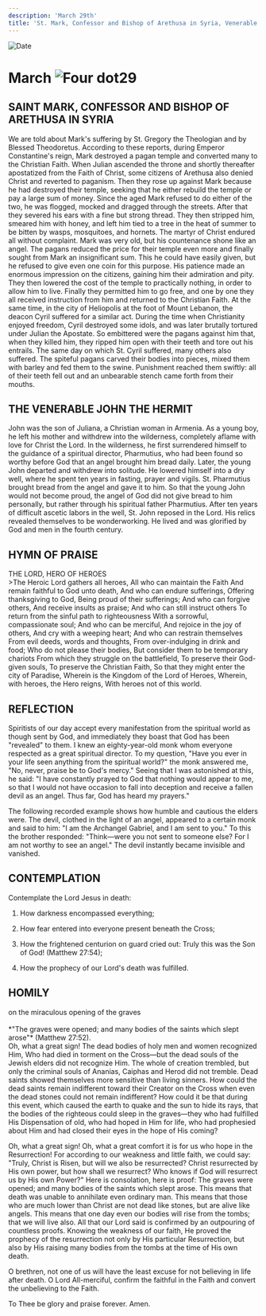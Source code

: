 ```yaml
---
description: 'March 29th'
title: 'St. Mark, Confessor and Bishop of Arethusa in Syria, Venerable John the Hermit'
---
```


<CustomPaginator />
<RunningHead />

<Image src="/title-imprint.png" height={68} width={50} alt="Date" className="title-imprint"/>

# <div id="date">March <Image className="four-dot" src="/four-dot.png" height={15} width={15} alt="Four dot" />29</div>

## SAINT MARK, CONFESSOR AND BISHOP OF ARETHUSA IN SYRIA

We are told about Mark's suffering by St. Gregory the Theologian and by Blessed Theodoretus. According to these reports, during Emperor Constantine's reign, Mark destroyed a pagan temple and converted many to the Christian Faith. When Julian ascended the throne and shortly thereafter apostatized from the Faith of Christ, some citizens of Arethusa also denied Christ and reverted to paganism. Then they rose up against Mark because he had destroyed their temple, seeking that he either rebuild the temple or pay a large sum of money. Since the aged Mark refused to do either of the two, he was flogged, mocked and dragged through the streets. After that they severed his ears with a fine but strong thread. They then stripped him, smeared him with honey, and left him tied to a tree in the heat of summer to be bitten by wasps, mosquitoes, and hornets. The martyr of Christ endured all without complaint. Mark was very old, but his countenance shone like an angel. The pagans reduced the price for their temple even more and finally sought from Mark an insignificant sum. This he could have easily given, but he refused to give even one coin for this purpose. His patience made an enormous impression on the citizens, gaining him their admiration and pity. They then lowered the cost of the temple to practically nothing, in order to allow him to live. Finally they permitted him to go free, and one by one they all received instruction from him and returned to the Christian Faith. At the same time, in the city of Heliopolis at the foot of Mount Lebanon, the deacon Cyril suffered for a similar act. During the time when Christianity enjoyed freedom, Cyril destroyed some idols, and was later brutally tortured under Julian the Apostate. So embittered were the pagans against him that, when they killed him, they ripped him open with their teeth and tore out his entrails. The same day on which St. Cyril suffered, many others also suffered. The spiteful pagans carved their bodies into pieces, mixed them with barley and fed them to the swine. Punishment reached them swiftly: all of their teeth fell out and an unbearable stench came forth from their mouths.

## THE VENERABLE JOHN THE HERMIT

John was the son of Juliana, a Christian woman in Armenia. As a young boy, he left his mother and withdrew into the wilderness, completely aflame with love for Christ the Lord. In the wilderness, he first surrendered himself to the guidance of a spiritual director, Pharmutius, who had been found so worthy before God that an angel brought him bread daily. Later, the young John departed and withdrew into solitude. He lowered himself into a dry well, where he spent ten years in fasting, prayer and vigils. St. Pharmutius brought bread from the angel and gave it to him. So that the young John would not become proud, the angel of God did not give bread to him personally, but rather through his spiritual father Pharmutius. After ten years of difficult ascetic labors in the well, St. John reposed in the Lord. His relics revealed themselves to be wonderworking. He lived and was glorified by God and men in the fourth century.


## HYMN OF PRAISE
<div style={{textAlign:'center', color:'crimson', fontWeight:'bold'}}>
THE LORD, HERO OF HEROES
</div>
>The Heroic Lord gathers all heroes,  
All who can maintain the Faith  
And remain faithful to God unto death,  
And who can endure sufferings,  
Offering thanksgiving to God,  
Being proud of their sufferings;  
And who can forgive others,  
And receive insults as praise;  
And who can still instruct others  
To return from the sinful path to righteousness  
With a sorrowful, compassionate soul;  
And who can be merciful,  
And rejoice in the joy of others,  
And cry with a weeping heart;  
And who can restrain themselves  
From evil deeds, words and thoughts,  
From over-indulging in drink and food;  
Who do not please their bodies,  
But consider them to be temporary chariots  
From which they struggle on the battlefield,  
To preserve their God-given souls,  
To preserve the Christian Faith,  
So that they might enter the city of Paradise,  
Wherein is the Kingdom of the Lord of Heroes,  
Wherein, with heroes, the Hero reigns,  
With heroes not of this world.  


## REFLECTION

Spiritists of our day accept every manifestation from the spiritual world as though sent by God, and immediately they boast that God has been "revealed" to them. I knew an eighty-year-old monk whom everyone respected as a great spiritual director. To my question, "Have you ever in your life seen anything from the spiritual world?" the monk answered me, "No, never, praise be to God's mercy." Seeing that I was astonished at this, he said: "I have constantly prayed to God that nothing would appear to me, so that I would not have occasion to fall into deception and receive a fallen devil as an angel. Thus far, God has heard my prayers."

The following recorded example shows how humble and cautious the elders were. The devil, clothed in the light of an angel, appeared to a certain monk and said to him: "I am the Archangel Gabriel, and I am sent to you." To this the brother responded: "Think—were you not sent to someone else? For I am not worthy to see an angel." The devil instantly became invisible and vanished.


## CONTEMPLATION

Contemplate the Lord Jesus in death:

1. How darkness encompassed everything;

2. How fear entered into everyone present beneath the Cross;

3. How the frightened centurion on guard cried out: Truly this was the Son of God! (Matthew 27:54);

4. How the prophecy of our Lord's death was fulfilled.


## HOMILY
<div style={{textAlign:'center', color:'crimson', fontWeight:'bold'}}>
on the miraculous opening of the graves
</div><br />
<div style={{textAlign:'right'}}>
*"The graves were opened; and many bodies of the saints which slept arose"* (Matthew 27:52).
</div>
Oh, what a great sign! The dead bodies of holy men and women recognized Him, Who had died in torment on the Cross—but the dead souls of the Jewish elders did not recognize Him. The whole of creation trembled, but only the criminal souls of Ananias, Caiphas and Herod did not tremble. Dead saints showed themselves more sensitive than living sinners. How could the dead saints remain indifferent toward their Creator on the Cross when even the dead stones could not remain indifferent? How could it be that during this event, which caused the earth to quake and the sun to hide its rays, that the bodies of the righteous could sleep in the graves—they who had fulfilled His Dispensation of old, who had hoped in Him for life, who had prophesied about Him and had closed their eyes in the hope of His coming?

Oh, what a great sign! Oh, what a great comfort it is for us who hope in the Resurrection! For according to our weakness and little faith, we could say: "Truly, Christ is Risen, but will we also be resurrected? Christ resurrected by His own power, but how shall we resurrect? Who knows if God will resurrect us by His own Power?" Here is consolation, here is proof: The graves were opened; and many bodies of the saints which slept arose. This means that death was unable to annihilate even ordinary man. This means that those who are much lower than Christ are not dead like stones, but are alive like angels. This means that one day even our bodies will rise from the tombs; that we will live also. All that our Lord said is confirmed by an outpouring of countless proofs. Knowing the weakness of our faith, He proved the prophecy of the resurrection not only by His particular Resurrection, but also by His raising many bodies from the tombs at the time of His own death.

O brethren, not one of us will have the least excuse for not believing in life after death. O Lord All-merciful, confirm the faithful in the Faith and convert the unbelieving to the Faith.

To Thee be glory and praise forever. Amen.
